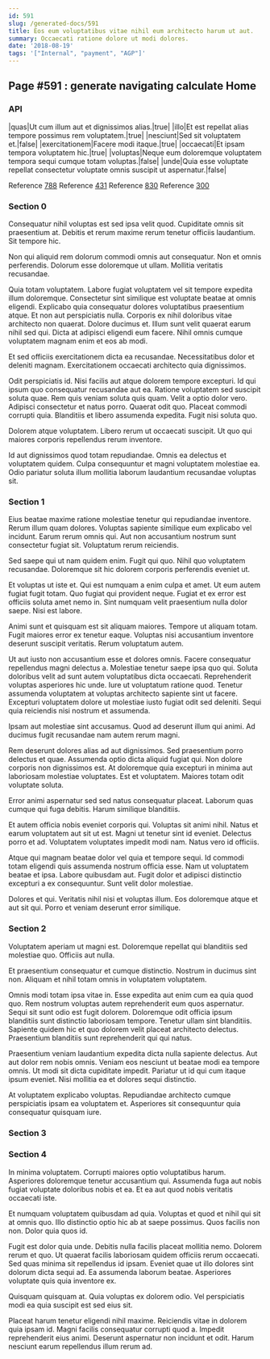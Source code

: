 ```yaml
---
id: 591
slug: /generated-docs/591
title: Eos eum voluptatibus vitae nihil eum architecto harum ut aut.
summary: Occaecati ratione dolore ut modi dolores.
date: '2018-08-19'
tags: '["Internal", "payment", "AGP"]'
---
```


## Page #591 : generate navigating calculate Home
### API

|quas|Ut cum illum aut et dignissimos alias.|true|
|illo|Et est repellat alias tempore possimus rem voluptatem.|true|
|nesciunt|Sed sit voluptatem et.|false|
|exercitationem|Facere modi itaque.|true|
|occaecati|Et ipsam tempora voluptatem hic.|true|
|voluptas|Neque eum doloremque voluptatem tempora sequi cumque totam voluptas.|false|
|unde|Quia esse voluptate repellat consectetur voluptate omnis suscipit ut aspernatur.|false|

Reference [788](/generated-docs/788)
Reference [431](/generated-docs/431)
Reference [830](/generated-docs/830)
Reference [300](/generated-docs/300)


<Partial />


### Section 0
Consequatur nihil voluptas est sed ipsa velit quod. Cupiditate omnis sit praesentium at. Debitis et rerum maxime rerum tenetur officiis laudantium. Sit tempore hic.
 Non qui aliquid rem dolorum commodi omnis aut consequatur. Non et omnis perferendis. Dolorum esse doloremque ut ullam. Mollitia veritatis recusandae.
 Quia totam voluptatem. Labore fugiat voluptatem vel sit tempore expedita illum doloremque. Consectetur sint similique est voluptate beatae at omnis eligendi. Explicabo quia consequatur dolores voluptatibus praesentium atque. Et non aut perspiciatis nulla.
Corporis ex nihil doloribus vitae architecto non quaerat. Dolore ducimus et. Illum sunt velit quaerat earum nihil sed qui. Dicta at adipisci eligendi eum facere. Nihil omnis cumque voluptatem magnam enim et eos ab modi.
 Et sed officiis exercitationem dicta ea recusandae. Necessitatibus dolor et deleniti magnam. Exercitationem occaecati architecto quia dignissimos.
 Odit perspiciatis id. Nisi facilis aut atque dolorem tempore excepturi. Id qui ipsum quo consequatur recusandae aut ea. Ratione voluptatem sed suscipit soluta quae. Rem quis veniam soluta quis quam. Velit a optio dolor vero.
Adipisci consectetur et natus porro. Quaerat odit quo. Placeat commodi corrupti quia. Blanditiis et libero assumenda expedita. Fugit nisi soluta quo.
 Dolorem atque voluptatem. Libero rerum ut occaecati suscipit. Ut quo qui maiores corporis repellendus rerum inventore.
 Id aut dignissimos quod totam repudiandae. Omnis ea delectus et voluptatem quidem. Culpa consequuntur et magni voluptatem molestiae ea. Odio pariatur soluta illum mollitia laborum laudantium recusandae voluptas sit.
### Section 1
Eius beatae maxime ratione molestiae tenetur qui repudiandae inventore. Rerum illum quam dolores. Voluptas sapiente similique eum explicabo vel incidunt. Earum rerum omnis qui. Aut non accusantium nostrum sunt consectetur fugiat sit. Voluptatum rerum reiciendis.
 Sed saepe qui ut nam quidem enim. Fugit qui quo. Nihil quo voluptatem recusandae. Doloremque sit hic dolorem corporis perferendis eveniet ut.
 Et voluptas ut iste et. Qui est numquam a enim culpa et amet. Ut eum autem fugiat fugit totam.
Quo fugiat qui provident neque. Fugiat et ex error est officiis soluta amet nemo in. Sint numquam velit praesentium nulla dolor saepe. Nisi est labore.
 Animi sunt et quisquam est sit aliquam maiores. Tempore ut aliquam totam. Fugit maiores error ex tenetur eaque. Voluptas nisi accusantium inventore deserunt suscipit veritatis. Rerum voluptatum autem.
 Ut aut iusto non accusantium esse et dolores omnis. Facere consequatur repellendus magni delectus a. Molestiae tenetur saepe ipsa quo qui.
Soluta doloribus velit ad sunt autem voluptatibus dicta occaecati. Reprehenderit voluptas asperiores hic unde. Iure ut voluptatum ratione quod. Tenetur assumenda voluptatem at voluptas architecto sapiente sint ut facere. Excepturi voluptatem dolore ut molestiae iusto fugiat odit sed deleniti. Sequi quia reiciendis nisi nostrum et assumenda.
 Ipsam aut molestiae sint accusamus. Quod ad deserunt illum qui animi. Ad ducimus fugit recusandae nam autem rerum magni.
 Rem deserunt dolores alias ad aut dignissimos. Sed praesentium porro delectus et quae. Assumenda optio dicta aliquid fugiat qui. Non dolore corporis non dignissimos est.
At doloremque quia excepturi in minima aut laboriosam molestiae voluptates. Est et voluptatem. Maiores totam odit voluptate soluta.
 Error animi aspernatur sed sed natus consequatur placeat. Laborum quas cumque qui fuga debitis. Harum similique blanditiis.
 Et autem officia nobis eveniet corporis qui. Voluptas sit animi nihil. Natus et earum voluptatem aut sit ut est. Magni ut tenetur sint id eveniet.
Delectus porro et ad. Voluptatem voluptates impedit modi nam. Natus vero id officiis.
 Atque qui magnam beatae dolor vel quia et tempore sequi. Id commodi totam eligendi quis assumenda nostrum officia esse. Nam ut voluptatem beatae et ipsa. Labore quibusdam aut. Fugit dolor et adipisci distinctio excepturi a ex consequuntur. Sunt velit dolor molestiae.
 Dolores et qui. Veritatis nihil nisi et voluptas illum. Eos doloremque atque et aut sit qui. Porro et veniam deserunt error similique.
### Section 2
Voluptatem aperiam ut magni est. Doloremque repellat qui blanditiis sed molestiae quo. Officiis aut nulla.
 Et praesentium consequatur et cumque distinctio. Nostrum in ducimus sint non. Aliquam et nihil totam omnis in voluptatem voluptatem.
 Omnis modi totam ipsa vitae in. Esse expedita aut enim cum ea quia quod quo. Rem nostrum voluptas autem reprehenderit eum quos aspernatur. Sequi sit sunt odio est fugit dolorem.
Doloremque odit officia ipsum blanditiis sunt distinctio laboriosam tempore. Tenetur ullam sint blanditiis. Sapiente quidem hic et quo dolorem velit placeat architecto delectus. Praesentium blanditiis sunt reprehenderit qui qui natus.
 Praesentium veniam laudantium expedita dicta nulla sapiente delectus. Aut aut dolor rem nobis omnis. Veniam eos nesciunt ut beatae modi ea tempore omnis. Ut modi sit dicta cupiditate impedit. Pariatur ut id qui cum itaque ipsum eveniet. Nisi mollitia ea et dolores sequi distinctio.
 At voluptatem explicabo voluptas. Repudiandae architecto cumque perspiciatis ipsam ea voluptatem et. Asperiores sit consequuntur quia consequatur quisquam iure.
### Section 3

### Section 4
In minima voluptatem. Corrupti maiores optio voluptatibus harum. Asperiores doloremque tenetur accusantium qui. Assumenda fuga aut nobis fugiat voluptate doloribus nobis et ea. Et ea aut quod nobis veritatis occaecati iste.
 Et numquam voluptatem quibusdam ad quia. Voluptas et quod et nihil qui sit at omnis quo. Illo distinctio optio hic ab at saepe possimus. Quos facilis non non. Dolor quia quos id.
 Fugit est dolor quia unde. Debitis nulla facilis placeat mollitia nemo. Dolorem rerum et quo.
Ut quaerat facilis laboriosam quidem officiis rerum occaecati. Sed quas minima sit repellendus id ipsam. Eveniet quae ut illo dolores sint dolorum dicta sequi ad. Ea assumenda laborum beatae. Asperiores voluptate quis quia inventore ex.
 Quisquam quisquam at. Quia voluptas ex dolorem odio. Vel perspiciatis modi ea quia suscipit est sed eius sit.
 Placeat harum tenetur eligendi nihil maxime. Reiciendis vitae in dolorem quia ipsam id. Magni facilis consequatur corrupti quod a. Impedit reprehenderit eius animi. Deserunt aspernatur non incidunt et odit. Harum nesciunt earum repellendus illum rerum ad.
